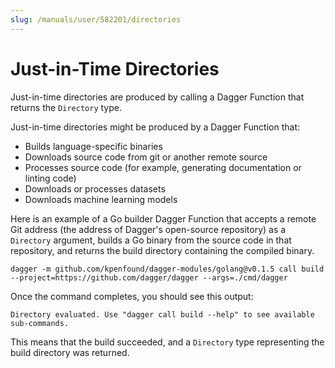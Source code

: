 ```yaml
---
slug: /manuals/user/582201/directories
---
```


# Just-in-Time Directories

Just-in-time directories are produced by calling a Dagger Function that returns the `Directory` type.

Just-in-time directories might be produced by a Dagger Function that:

- Builds language-specific binaries
- Downloads source code from git or another remote source
- Processes source code (for example, generating documentation or linting code)
- Downloads or processes datasets
- Downloads machine learning models

Here is an example of a Go builder Dagger Function that accepts a remote Git address (the address of Dagger's open-source repository) as a `Directory` argument, builds a Go binary from the source code in that repository, and returns the build directory containing the compiled binary.

```shell
dagger -m github.com/kpenfound/dagger-modules/golang@v0.1.5 call build --project=https://github.com/dagger/dagger --args=./cmd/dagger
```

Once the command completes, you should see this output:

```shell
Directory evaluated. Use "dagger call build --help" to see available sub-commands.
```

This means that the build succeeded, and a `Directory` type representing the build directory was returned.
